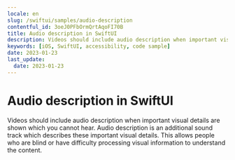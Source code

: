 ```yaml
---
locale: en
slug: /swiftui/samples/audio-description
contentful_id: 3oeJ0PFbOrmQrtAqoFI70B
title: Audio description in SwiftUI
description: Videos should include audio description when important visual details are shown which you cannot hear.
keywords: [iOS, SwiftUI, accessibility, code sample]
date: 2023-01-23
last_update:
  date: 2023-01-23
---
```


# Audio description in SwiftUI

Videos should include audio description when important visual details are shown which you cannot hear. Audio description is an additional sound track which describes these important visual details. This allows people who are blind or have difficulty processing visual information to understand the content.

<CodeSample id="media-audio-description" platform="swiftui" locale="en"/>

